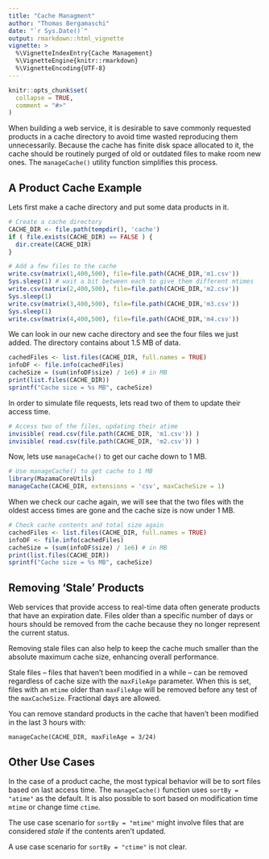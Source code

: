 ```yaml
---
title: "Cache Managment"
author: "Thomas Bergamaschi"
date: "`r Sys.Date()`"
output: rmarkdown::html_vignette
vignette: >
  %\VignetteIndexEntry{Cache Management}
  %\VignetteEngine{knitr::rmarkdown}
  %\VignetteEncoding{UTF-8}
---
```


```r
knitr::opts_chunk$set(
  collapse = TRUE,
  comment = "#>"
)
```

When building a web service, it is desirable to save commonly requested products
in a cache directory to avoid time wasted reproducing them unnecessarily.
Because the cache has finite disk space allocated to it, the cache should be 
routinely purged of old or outdated files to make room new ones. The 
```manageCache()``` utility function simplifies this process.

## A Product Cache Example

Lets first make a cache directory and put some data products in it.

``` r
# Create a cache directory
CACHE_DIR <- file.path(tempdir(), 'cache')
if ( file.exists(CACHE_DIR) == FALSE ) {
  dir.create(CACHE_DIR)
}

# Add a few files to the cache
write.csv(matrix(1,400,500), file=file.path(CACHE_DIR,'m1.csv'))
Sys.sleep(1) # wait a bit between each to give them different mtimes
write.csv(matrix(2,400,500), file=file.path(CACHE_DIR,'m2.csv'))
Sys.sleep(1)
write.csv(matrix(3,400,500), file=file.path(CACHE_DIR,'m3.csv'))
Sys.sleep(1)
write.csv(matrix(4,400,500), file=file.path(CACHE_DIR,'m4.csv'))
```

We can look in our new cache directory and see the four files we just added. 
The directory contains about 1.5 MB of data.

``` r
cachedFiles <- list.files(CACHE_DIR, full.names = TRUE)
infoDF <- file.info(cachedFiles)
cacheSize = (sum(infoDF$size) / 1e6) # in MB
print(list.files(CACHE_DIR))
sprintf("Cache size = %s MB", cacheSize)
```

In order to simulate file requests, lets read two of them to update their access 
time.

``` r
# Access two of the files, updating their atime
invisible( read.csv(file.path(CACHE_DIR, 'm1.csv')) )
invisible( read.csv(file.path(CACHE_DIR, 'm2.csv')) )
```

Now, lets use ```manageCache()``` to get our cache down to 1 MB.

``` r
# Use manageCache() to get cache to 1 MB
library(MazamaCoreUtils)
manageCache(CACHE_DIR, extensions = 'csv', maxCacheSize = 1)
```

When we check our cache again, we will see that the two files with the oldest
access times are gone and the cache size is now under 1 MB.

``` r
# Check cache contents and total size again
cachedFiles <- list.files(CACHE_DIR, full.names = TRUE)
infoDF <- file.info(cachedFiles)
cacheSize = (sum(infoDF$size) / 1e6) # in MB
print(list.files(CACHE_DIR))
sprintf("Cache size = %s MB", cacheSize)
```

## Removing 'Stale' Products

Web services that provide access to real-time data often generate products that
have an expiration date. Files older than a specific number of days or hours 
should be removed from the cache because they no longer represent the current
status.

Removing stale files can also help to keep the cache much smaller than the
absolute maximum cache size, enhancing overall performance.

Stale files -- files that haven't been modified in a while -- can be removed 
regardless of  cache size with the `maxFileAge` parameter. When this is set, 
files with an  `mtime` older than `maxFileAge` will  be removed before any test 
of the  `maxCacheSize`. Fractional days are allowed.

You can remove standard products in the cache that haven't been modified in the 
last 3 hours with:

```
manageCache(CACHE_DIR, maxFileAge = 3/24)
```

## Other Use Cases

In the case of a product cache, the most typical behavior will be to sort
files based on last access time. The `manageCache()` function uses
`sortBy = "atime"` as the default. It is also possible to sort based on 
modification time `mtime` or change time `ctime`.

The use case scenario for `sortBy = "mtime"` might involve files that are
considered *stale* if the contents aren't updated.

A use case scenario for `sortBy = "ctime"` is not clear.